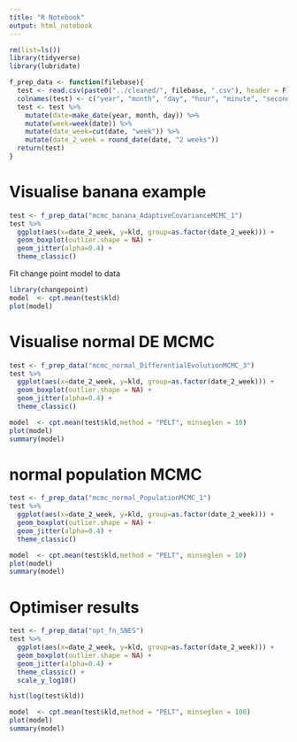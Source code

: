 ```yaml
---
title: "R Notebook"
output: html_notebook
---
```


```r
rm(list=ls())
library(tidyverse)
library(lubridate)
```

```r
f_prep_data <- function(filebase){
  test <- read.csv(paste0("../cleaned/", filebase, ".csv"), header = F)
  colnames(test) <- c("year", "month", "day", "hour", "minute", "second", "kld")
  test <- test %>%
    mutate(date=make_date(year, month, day)) %>% 
    mutate(week=week(date)) %>% 
    mutate(date_week=cut(date, "week")) %>% 
    mutate(date_2_week = round_date(date, "2 weeks"))
  return(test)
}
```

# Visualise banana example
```r
test <- f_prep_data("mcmc_banana_AdaptiveCovarianceMCMC_1")
test %>% 
  ggplot(aes(x=date_2_week, y=kld, group=as.factor(date_2_week))) +
  geom_boxplot(outlier.shape = NA) +
  geom_jitter(alpha=0.4) +
  theme_classic()
```

Fit change point model to data
```r
library(changepoint)
model  <- cpt.mean(test$kld)
plot(model)
```

# Visualise normal DE MCMC
```r
test <- f_prep_data("mcmc_normal_DifferentialEvolutionMCMC_3")
test %>% 
  ggplot(aes(x=date_2_week, y=kld, group=as.factor(date_2_week))) +
  geom_boxplot(outlier.shape = NA) +
  geom_jitter(alpha=0.4) +
  theme_classic()
```
```r
model  <- cpt.mean(test$kld,method = "PELT", minseglen = 10)
plot(model)
summary(model)
```
# normal population MCMC
```r
test <- f_prep_data("mcmc_normal_PopulationMCMC_1")
test %>% 
  ggplot(aes(x=date_2_week, y=kld, group=as.factor(date_2_week))) +
  geom_boxplot(outlier.shape = NA) +
  geom_jitter(alpha=0.4) +
  theme_classic()
```

```r
model  <- cpt.mean(test$kld,method = "PELT", minseglen = 10)
plot(model)
summary(model)
```

# Optimiser results
```r
test <- f_prep_data("opt_fn_SNES")
test %>% 
  ggplot(aes(x=date_2_week, y=kld, group=as.factor(date_2_week))) +
  geom_boxplot(outlier.shape = NA) +
  geom_jitter(alpha=0.4) +
  theme_classic() +
  scale_y_log10()

hist(log(test$kld))
```

```r
model  <- cpt.mean(test$kld,method = "PELT", minseglen = 100)
plot(model)
summary(model)
```


